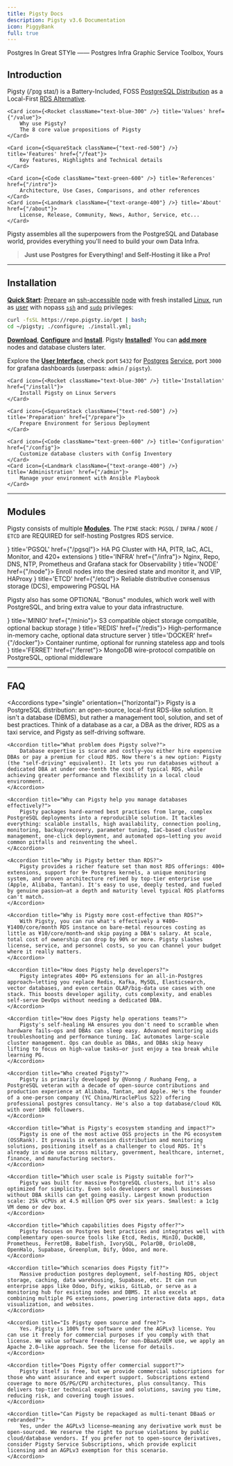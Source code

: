 ```yaml
---
title: Pigsty Docs
description: Pigsty v3.6 Documentation
icon: PiggyBank
full: true
---
```


<span className="text-sky-700 font-black">P</span>ostgres <span className="text-blue-400 font-black">I</span>n <span className="text-orange-500 font-black">G</span>reat <span className="text-gray-500 font-black">S</span><span className="text-red-700 font-black">T</span><span className="text-green-600 font-black">Y</span>le ——
<span className="text-sky-700 font-black">P</span>ostgres
<span className="text-blue-400 font-black">I</span>nfra
<span className="text-orange-500 font-black">G</span>raphic
<span className="text-gray-500 font-black">S</span>ervice
<span className="text-red-700 font-black">T</span>oolbox, 
<span className="text-green-600 font-black">Y</span>ours



## Introduction

<span className="text-black font-black">Pigsty</span> <span className="text-fd-muted-foreground text-sm">(/ˈpɪɡ staɪ/)</span>
is a Battery-Included, FOSS <a href="/intro/distro"><span className="text-sky-700 font-black">PostgreSQL Distribution</span></a>
as a Local-First <a href="/intro/rds"><span className="text-amber-600 font-black">RDS Alternative</span></a>.

<Cards>

    <Card icon={<Rocket className="text-blue-300" />} title='Values' href={"/value"}>
        Why use Pigsty?
        The 8 core value propositions of Pigsty
    </Card>

    <Card icon={<SquareStack className={"text-red-500"} />} title='Features' href={"/feat"}>
        Key features, Highlights and Technical details
    </Card>

    <Card icon={<Code className="text-green-600" />} title='References' href={"/intro"}>
        Architecture, Use Cases, Comparisons, and other references
    </Card>
    <Card icon={<Landmark className={"text-orange-400"} />} title='About' href={"/about"}>
        License, Release, Community, News, Author, Service, etc...
    </Card>

</Cards>

Pigsty assembles all the superpowers from the PostgreSQL and Database world, provides everything you'll need to build your own Data Infra.

> **Just use Postgres for Everything! and Self-Hosting it like a Pro!**



--------

## Installation

[**Quick Start**](/install/start): [Prepare](/prepare) an [ssh-accessible](/prepare/admin#check-accessibility) [node](/prepare/hardware#node) with fresh installed [Linux](/prepare/linux),
run as [user](/prepare/admin#user) with nopass [`ssh`](/prepare/admin#ssh) and [`sudo`](/prepare/admin#sudo-privileges) privileges:

```bash title="install"
curl -fsSL https://repo.pigsty.io/get | bash;
cd ~/pigsty; ./configure; ./install.yml;
```

[**Download**](/prepare/software#pigsty), [**Configure**](/config/configure) and [**Install**](/install). Pigsty [**Installed**](/install)! You can [**add more**](/install/multinode) nodes and database clusters later.

Explore the [**User Interface**](/install/interface), check port `5432` for [Postgres](/pgsql) [Service](/pgsql/service), port `3000` for grafana dashboards (userpass: `admin` / `pigsty`).

<Cards>

    <Card icon={<Rocket className="text-blue-300" />} title='Installation' href={"/install"}>
        Install Pigsty on Linux Servers
    </Card>

    <Card icon={<SquareStack className={"text-red-500"} />} title='Preparation' href={"/prepare"}>
        Prepare Environment for Serious Deployment
    </Card>

    <Card icon={<Code className="text-green-600" />} title='Configuration' href={"/config"}>
        Customize database clusters with Config Inventory
    </Card>
    <Card icon={<Landmark className={"text-orange-400"} />} title='Administration' href={"/admin"}>
        Manage your environment with Ansible Playbook
    </Card>

</Cards>

--------

## Modules

Pigsty consists of multiple [**Modules**](/intro/module). The `PINE` stack: `PGSQL` / `INFRA` / `NODE` / `ETCD` are <span className="text-sky-700 font-black">REQUIRED</span> for self-hosting Postgres RDS service.

<Cards>
    <Card icon={<Database className="text-sky-600" />} title='PGSQL' href={"/pgsql"}>
        HA PG Cluster with HA, PITR, IaC, ACL, Monitor, and 420+ extensions
    </Card>
    <Card icon={<Landmark className="text-green-700" />} title='INFRA' href={"/infra"}>
        Nginx, Repo, DNS, NTP, Prometheus and Grafana stack for Observability
    </Card>
    <Card icon={<CpuIcon className={"text-amber-500"} />} title='NODE' href={"/node"}>
        Enroll nodes into the desired state and monitor it, and VIP, HAProxy
    </Card>
    <Card icon={<Settings className={"text-sky-400"} />} title='ETCD' href={"/etcd"}>
        Reliable distributive consensus storage (DCS), empowering PGSQL HA
    </Card>
</Cards>

Pigsty also has some <span className="text-emerald-500 font-black">OPTIONAL</span> "Bonus" modules, which work well with PostgreSQL, and bring extra value to your data infrastructure.

<Cards>
    <Card icon={<Box className="text-red-800" />} title='MINIO' href={"/minio"}>
        S3 compatible object storage compatible, optional backup storage
    </Card>
    <Card icon={<Layers className="text-red-400" />} title='REDIS' href={"/redis"}>
        High-performance in-memory cache, optional data structure server
    </Card>
    <Card icon={<Container className="text-blue-500" />} title='DOCKER' href={"/docker"}>
        Container runtime, optional for running stateless app and tools
    </Card>
    <Card icon={<Leaf className="text-gray-500" />} title='FERRET' href={"/ferret"}>
        MongoDB wire-protocol compatible on PostgreSQL, optional middleware
    </Card>
</Cards>

--------

## FAQ


<Accordions type="single" orientation={"horizontal"}>
    <Accordion title="What is Pigsty—and what isn't it?">
        Pigsty is a PostgreSQL distribution: an open-source, local-first RDS-like solution. It isn't a database (DBMS), but rather a management tool, solution, and set of best practices. Think of a database as a car, a DBA as the driver, RDS as a taxi service, and Pigsty as self-driving software.
    </Accordion>
    
    <Accordion title="What problem does Pigsty solve?">
        Database expertise is scarce and costly—you either hire expensive DBAs or pay a premium for cloud RDS. Now there's a new option: Pigsty (the "self-driving" equivalent). It lets you run databases without a dedicated DBA at under one-tenth the cost of typical RDS, while achieving greater performance and flexibility in a local cloud environment.
    </Accordion>
    
    <Accordion title="Why can Pigsty help you manage databases effectively?">
        Pigsty packages hard-earned best practices from large, complex PostgreSQL deployments into a reproducible solution. It tackles everything: scalable installs, high availability, connection pooling, monitoring, backup/recovery, parameter tuning, IaC-based cluster management, one-click deployment, and automated ops—letting you avoid common pitfalls and reinventing the wheel.
    </Accordion>
    
    <Accordion title="Why is Pigsty better than RDS?">
        Pigsty provides a richer feature set than most RDS offerings: 400+ extensions, support for 9+ Postgres kernels, a unique monitoring system, and proven architecture refined by top-tier enterprise use (Apple, Alibaba, Tantan). It's easy to use, deeply tested, and fueled by genuine passion—at a depth and maturity level typical RDS platforms can't match.
    </Accordion>
    
    <Accordion title="Why is Pigsty more cost-effective than RDS?">
        With Pigsty, you can run what's effectively a ¥400–¥1400/core/month RDS instance on bare-metal resources costing as little as ¥10/core/month—and skip paying a DBA's salary. At scale, total cost of ownership can drop by 90% or more. Pigsty slashes license, service, and personnel costs, so you can channel your budget where it really matters.
    </Accordion>
    
    <Accordion title="How does Pigsty help developers?">
        Pigsty integrates 400+ PG extensions for an all-in-Postgres approach—letting you replace Redis, Kafka, MySQL, Elasticsearch, vector databases, and even certain OLAP/big-data use cases with one stack. This boosts developer agility, cuts complexity, and enables self-serve DevOps without needing a dedicated DBA.
    </Accordion>
    
    <Accordion title="How does Pigsty help operations teams?">
        Pigsty's self-healing HA ensures you don't need to scramble when hardware fails—ops and DBAs can sleep easy. Advanced monitoring aids troubleshooting and performance tuning. IaC automates large-scale cluster management. Ops can double as DBAs, and DBAs skip heavy lifting to focus on high-value tasks—or just enjoy a tea break while learning PG.
    </Accordion>
    
    <Accordion title="Who created Pigsty?">
        Pigsty is primarily developed by @Vonng / Ruohang Feng, a PostgreSQL veteran with a decade of open-source contributions and production experience at Alibaba, Tantan, and Apple. He's the founder of a one-person company (YC China/MiraclePlus S22) offering professional postgres consultancy. He's also a top database/cloud KOL with over 100k followers.
    </Accordion>
    
    <Accordion title="What is Pigsty's ecosystem standing and impact?">
        Pigsty is one of the most active OSS projects in the PG ecosystem (OSSRank). It prevails in extension distribution and monitoring solutions, positioning itself as a challenger to cloud RDS. It's already in wide use across military, government, healthcare, internet, finance, and manufacturing sectors.
    </Accordion>
    
    <Accordion title="Which user scale is Pigsty suitable for?">
        Pigsty was built for massive PostgreSQL clusters, but it's also optimized for simplicity. Even solo developers or small businesses without DBA skills can get going easily. Largest known production scale: 25k vCPUs at 4.5 million QPS over six years. Smallest: a 1c1g VM demo or dev box.
    </Accordion>
    
    <Accordion title="Which capabilities does Pigsty offer?">
        Pigsty focuses on Postgres best practices and integrates well with complementary open-source tools like Etcd, Redis, MinIO, DuckDB, Prometheus, FerretDB, Babelfish, IvorySQL, PolarDB, OrioleDB, OpenHalo, Supabase, Greenplum, Dify, Odoo, and more.
    </Accordion>
    
    <Accordion title="Which scenarios does Pigsty fit?">
        Massive production postgres deployment, self-hosting RDS, object storage, caching, data warehousing, Supabase, etc. It can run enterprise apps like Odoo, Dify, wikis, GitLab, or serve as a monitoring hub for existing nodes and DBMS. It also excels at combining multiple PG extensions, powering interactive data apps, data visualization, and websites.
    </Accordion>
    
    <Accordion title="Is Pigsty open source and free?">
        Yes. Pigsty is 100% free software under the AGPLv3 license. You can use it freely for commercial purposes if you comply with that license. We value software freedom; for non-DBaaS/OEM use, we apply an Apache 2.0–like approach. See the license for details.
    </Accordion>
    
    <Accordion title="Does Pigsty offer commercial support?">
        Pigsty itself is free, but we provide commercial subscriptions for those who want assurance and expert support. Subscriptions extend coverage to more OS/PG/CPU architectures, plus consultancy. This delivers top-tier technical expertise and solutions, saving you time, reducing risk, and covering tough issues.
    </Accordion>
    
    <Accordion title="Can Pigsty be repackaged as multi-tenant DBaaS or rebranded?">
        Yes, under the AGPLv3 license—meaning any derivative work must be open-sourced. We reserve the right to pursue violations by public cloud/database vendors. If you prefer not to open-source derivatives, consider Pigsty Service Subscriptions, which provide explicit licensing and an AGPLv3 exemption for this scenario.
    </Accordion>
</Accordions>


